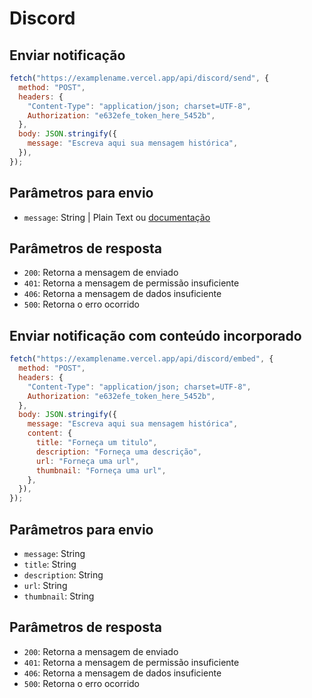 # Discord

## Enviar notificação

```js
fetch("https://examplename.vercel.app/api/discord/send", {
  method: "POST",
  headers: {
    "Content-Type": "application/json; charset=UTF-8",
    Authorization: "e632efe_token_here_5452b",
  },
  body: JSON.stringify({
    message: "Escreva aqui sua mensagem histórica",
  }),
});
```

## Parâmetros para envio

- `message`: String | Plain Text ou [documentação](https://support.discord.com/hc/en-us/articles/210298617-Markdown-Text-101-Chat-Formatting-Bold-Italic-Underline-)

## Parâmetros de resposta

- `200`: Retorna a mensagem de enviado
- `401`: Retorna a mensagem de permissão insuficiente
- `406`: Retorna a mensagem de dados insuficiente
- `500`: Retorna o erro ocorrido

## Enviar notificação com conteúdo incorporado

```js
fetch("https://examplename.vercel.app/api/discord/embed", {
  method: "POST",
  headers: {
    "Content-Type": "application/json; charset=UTF-8",
    Authorization: "e632efe_token_here_5452b",
  },
  body: JSON.stringify({
    message: "Escreva aqui sua mensagem histórica",
    content: {
      title: "Forneça um titulo",
      description: "Forneça uma descrição",
      url: "Forneça uma url",
      thumbnail: "Forneça uma url",
    },
  }),
});
```

## Parâmetros para envio

- `message`: String
- `title`: String
- `description`: String
- `url`: String
- `thumbnail`: String

## Parâmetros de resposta

- `200`: Retorna a mensagem de enviado
- `401`: Retorna a mensagem de permissão insuficiente
- `406`: Retorna a mensagem de dados insuficiente
- `500`: Retorna o erro ocorrido
